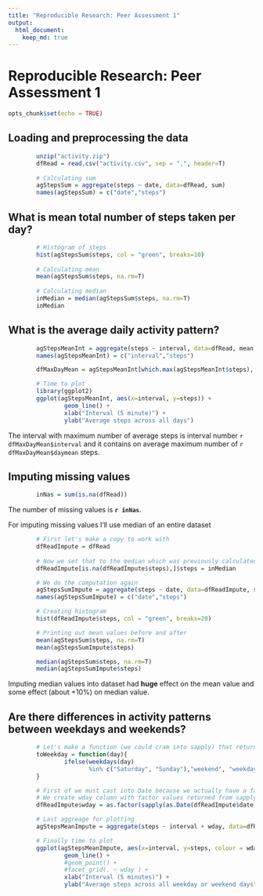 ```yaml
---
title: "Reproducible Research: Peer Assessment 1"
output: 
  html_document:
    keep_md: true
---
```


# Reproducible Research: Peer Assessment 1

```r
opts_chunk$set(echo = TRUE)
```
## Loading and preprocessing the data

```r
        unzip("activity.zip")
        dfRead = read.csv("activity.csv", sep = ",", header=T)
        
        # Calculating sum
        agStepsSum = aggregate(steps ~ date, data=dfRead, sum)
        names(agStepsSum) = c("date","steps")        
```

## What is mean total number of steps taken per day?
```r
        # Histogram of steps
        hist(agStepsSum$steps, col = "green", breaks=10)
        
        # Calculating mean
        mean(agStepsSum$steps, na.rm=T)
        
        # Calculating median
        inMedian = median(agStepsSum$steps, na.rm=T)
        inMedian
```



## What is the average daily activity pattern?
```r
        agStepsMeanInt = aggregate(steps ~ interval, data=dfRead, mean, na.rm=T)
        names(agStepsMeanInt) = c("interval","steps")

        dfMaxDayMean = agStepsMeanInt[which.max(agStepsMeanInt$steps), ]

        # Time to plot
        library(ggplot2)
        ggplot(agStepsMeanInt, aes(x=interval, y=steps)) + 
                geom_line() + 
                xlab("Interval (5 minute)") + 
                ylab("Average steps across all days")
```
The interval with maximum number of average steps is interval number `r dfMaxDayMean$interval` and it contains on average maximum number of `r dfMaxDayMean$daymean` steps.

## Imputing missing values
```r
        inNas = sum(is.na(dfRead))
```
The number of missing values is **`r inNas`**.

For imputing missing values I'll use median of an entire dataset
```r
        # First let's make a copy to work with
        dfReadImpute = dfRead
        
        # Now we set that to the median which was previously calculated
        dfReadImpute[is.na(dfReadImpute$steps),]$steps = inMedian

        # We do the computation again
        agStepsSumImpute = aggregate(steps ~ date, data=dfReadImpute, sum)
        names(agStepsSumImpute) = c("date","steps")

        # Creating histogram
        hist(dfReadImpute$steps, col = "green", breaks=20)

        # Printing out mean values before and after
        mean(agStepsSum$steps, na.rm=T)
        mean(agStepsSumImpute$steps)

        median(agStepsSum$steps, na.rm=T)
        median(agStepsSumImpute$steps)
```
Imputing median values into dataset had **huge** effect on the mean value and some effect 
(about +10%) on median value.

## Are there differences in activity patterns between weekdays and weekends?
```r
        # Let's make a function (we could cram into sapply) that returns 'weekday' or'weekend'
        toWeekday = function(day){
                ifelse(weekdays(day) 
                       %in% c("Saturday", "Sunday"),"weekend", "weekday")
        }        

        # First of we must cast into Date because we actually have a factor for '$date'
        # We create wday column with factor values returned from sapply (calling 'toWeekday')
        dfReadImpute$wday = as.factor(sapply(as.Date(dfReadImpute$date), toWeekday))

        # Last aggreage for plotting
        agStepsMeanImpute = aggregate(steps ~ interval + wday, data=dfReadImpute, mean)

        # Finally time to plot
        ggplot(agStepsMeanImpute, aes(x=interval, y=steps, colour = wday)) + 
                geom_line() +
                #geom_point() +
                #facet_grid(. ~ wday ) +
                xlab("Interval (5 minutes)") + 
                ylab("Average steps across all weekday or weekend days")
                
               
        
```